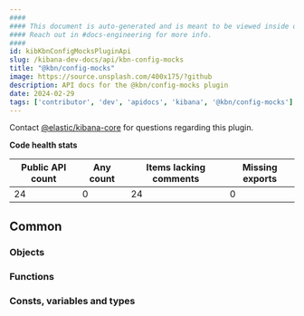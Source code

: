 ```yaml
---
####
#### This document is auto-generated and is meant to be viewed inside our experimental, new docs system.
#### Reach out in #docs-engineering for more info.
####
id: kibKbnConfigMocksPluginApi
slug: /kibana-dev-docs/api/kbn-config-mocks
title: "@kbn/config-mocks"
image: https://source.unsplash.com/400x175/?github
description: API docs for the @kbn/config-mocks plugin
date: 2024-02-29
tags: ['contributor', 'dev', 'apidocs', 'kibana', '@kbn/config-mocks']
---
```




Contact [@elastic/kibana-core](https://github.com/orgs/elastic/teams/kibana-core) for questions regarding this plugin.

**Code health stats**

| Public API count  | Any count | Items lacking comments | Missing exports |
|-------------------|-----------|------------------------|-----------------|
| 24 | 0 | 24 | 0 |

## Common

### Objects
<DocDefinitionList data={kbnConfigMocksObj.common.objects}/>

### Functions
<DocDefinitionList data={kbnConfigMocksObj.common.functions}/>

### Consts, variables and types
<DocDefinitionList data={kbnConfigMocksObj.common.misc}/>

